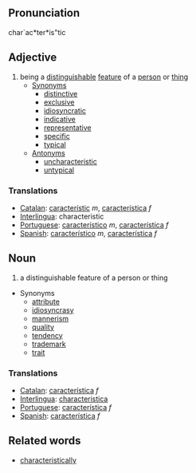 ==Pronunciation==

char`ac*ter*is"tic

==Adjective==
# being a [[distinguishable]] [[feature]] of a [[person]] or [[thing]]
#* [[Synonym]]s
#** [[distinctive]]
#** [[exclusive]]
#** [[idiosyncratic]]
#** [[indicative]]
#** [[representative]]
#** [[specific]]
#** [[typical]]
#* [[Antonym]]s
#** [[uncharacteristic]]
#** [[untypical]]

===Translations===
*[[Catalan]]: [[característic]] ''m'', [[característica]] ''f''
*[[Interlingua]]: characteristic
*[[Portuguese]]: [[característico]] ''m'', [[característica]] ''f''
*[[Spanish]]: [[característico]] ''m'', [[característica]] ''f''

==Noun==
# a distinguishable feature of a person or thing
* Synonyms
** [[attribute]]
** [[idiosyncrasy]]
** [[mannerism]]
** [[quality]]
** [[tendency]]
** [[trademark]]
** [[trait]]

===Translations===
*[[Catalan]]: [[característica]] ''f''
*[[Interlingua]]: [[characteristica]]
*[[Portuguese]]: [[característica]] ''f''
*[[Spanish]]: [[característica]] ''f''

==Related words==
* [[characteristically]]